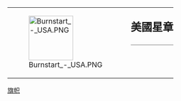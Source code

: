{| style="border: 1px solid {{{border|gray}}}; background-color: {{{color|#fdffe7}}};"
|rowspan="2" valign="middle" | [[File:Burnstart - USA.PNG|100px]]
|rowspan="2" |
|style="font-size: x-large; padding: 0; vertical-align: middle; height: 1.1em;" | '''美國星章'''
|-
|style="vertical-align: middle; border-top: 1px solid gray;" | {{{1}}}
|}

<noinclude>
[[Category:維基星章模板|旗帜]]
</noinclude>